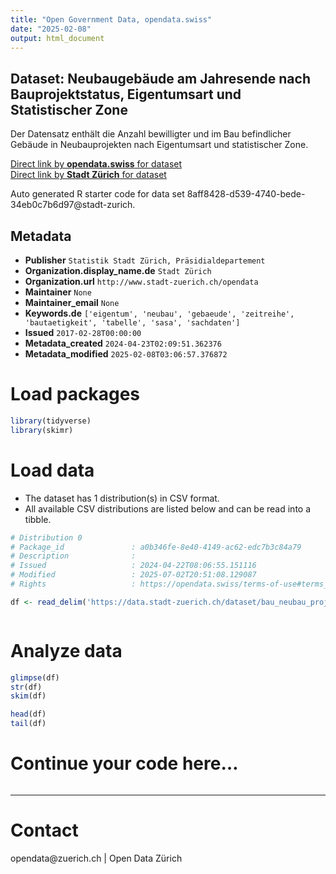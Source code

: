 ```yaml
---
title: "Open Government Data, opendata.swiss"
date: "2025-02-08"
output: html_document
---
```


## Dataset: Neubaugebäude am Jahresende nach Bauprojektstatus, Eigentumsart und Statistischer Zone


Der Datensatz enthält die Anzahl bewilligter und im Bau befindlicher Gebäude in Neubauprojekten nach Eigentumsart und statistischer Zone.


[Direct link by **opendata.swiss** for dataset](https://opendata.swiss/de/dataset/neubaugebaude-am-jahresende-nach-bauprojektstatus-eigentumsart-und-statistischer-zone)<br>
[Direct link by **Stadt Zürich** for dataset](https://data.stadt-zuerich.ch/dataset/bau_neubau_projstatus_gebart_quartier_od5024)

Auto generated R starter code for data set 8aff8428-d539-4740-bede-34eb0c7b6d97@stadt-zurich.

## Metadata

- **Publisher** `Statistik Stadt Zürich, Präsidialdepartement`
- **Organization.display_name.de** `Stadt Zürich`
- **Organization.url** `http://www.stadt-zuerich.ch/opendata`
- **Maintainer** `None`
- **Maintainer_email** `None`
- **Keywords.de** `['eigentum', 'neubau', 'gebaeude', 'zeitreihe', 'bautaetigkeit', 'tabelle', 'sasa', 'sachdaten']`
- **Issued** `2017-02-28T00:00:00`
- **Metadata_created** `2024-04-23T02:09:51.362376`
- **Metadata_modified** `2025-02-08T03:06:57.376872`


# Load packages

```r

library(tidyverse)
library(skimr)

```

# Load data

-   The dataset has 1 distribution(s) in CSV format.
-   All available CSV distributions are listed below and can be read into a tibble.

```r

# Distribution 0
# Package_id               : a0b346fe-8e40-4149-ac62-edc7b3c84a79
# Description              : 
# Issued                   : 2024-04-22T08:06:55.151116
# Modified                 : 2025-07-02T20:51:08.129087
# Rights                   : https://opendata.swiss/terms-of-use#terms_open

df <- read_delim('https://data.stadt-zuerich.ch/dataset/bau_neubau_projstatus_gebart_quartier_od5024/download/BAU502OD5024.csv')



```

# Analyze data

```r

glimpse(df)
str(df)
skim(df)

head(df)
tail(df)

```

# Continue your code here...

```r

```

------------------------------------------------------------------------

# Contact

opendata@zuerich.ch | Open Data Zürich
